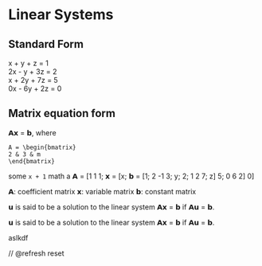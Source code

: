 Linear Systems
==============

Standard Form
-------------

x + y + z = 1  
2x - y + 3z = 2  
x + 2y + 7z = 5  
0x - 6y + 2z = 0

Matrix equation form
--------------------

𝗔𝘅 = 𝗯, where

```
A = \begin{bmatrix}
2 & 3 & m
\end{bmatrix}
```


some `x + 1` math
a
𝗔 = [1 1 1; 𝘅 = [x; 𝗯 = [1;
2 -1 3; y; 2;
1 2 7; z] 5;
0 6 2] 0]

𝗔: coefficient matrix
𝘅: variable matrix
𝗯: constant matrix

𝘂 is said to be a solution to the linear system 𝗔𝘅 = 𝗯 if 𝗔𝘂 = 𝗯.

𝘂 is said to be a solution to the linear system 𝗔𝘅 = 𝗯 if 𝗔𝘂 = 𝗯.

 aslkdf

// @refresh reset
